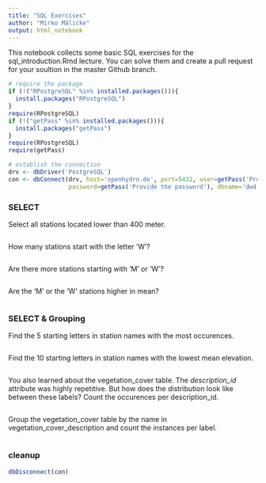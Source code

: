 ```yaml
---
title: "SQL Exercises"
author: "Mirko Mälicke"
output: html_notebook
---
```


This notebook collects some basic SQL exercises for the sql_introduction.Rmd lecture. You can solve them and create a pull request for your soultion in the master Github branch.

```r
# require the package
if (!("RPostgreSQL" %in% installed.packages())){
  install.packages("RPostgreSQL")
}
require(RPostgreSQL)
if (!("getPass" %in% installed.packages())){
  install.packages("getPass")
}
require(RPostgreSQL)
require(getPass)

# establish the connection
drv <- dbDriver('PostgreSQL')
con <- dbConnect(drv, host='openhydro.de', port=5432, user=getPass('Provide the user'), 
                 password=getPass('Provide the password'), dbname='dwd')
```


### SELECT

Select all stations located lower than 400 meter.
```sql

```

How many stations start with the letter 'W'?
```sql

```

Are there more stations starting with 'M' or 'W'?
```sql

```

Are the 'M' or the 'W' stations higher in mean?
```sql

```

### SELECT & Grouping

Find the 5 starting letters in station names with the most occurences.
```sql

```

Find the 10 starting letters in station names with the lowest mean elevation.
```sql

```

You also learned about the vegetation_cover table. The *description_id* attribute was highly repetitive. But how does the distribution look like between these labels? Count the occurences per description_id.

```sql

```

Group the vegetation_cover table by the name in vegetation_cover_description and count the instances per label.

```sql

```



### cleanup
```r
dbDisconnect(con)
```

